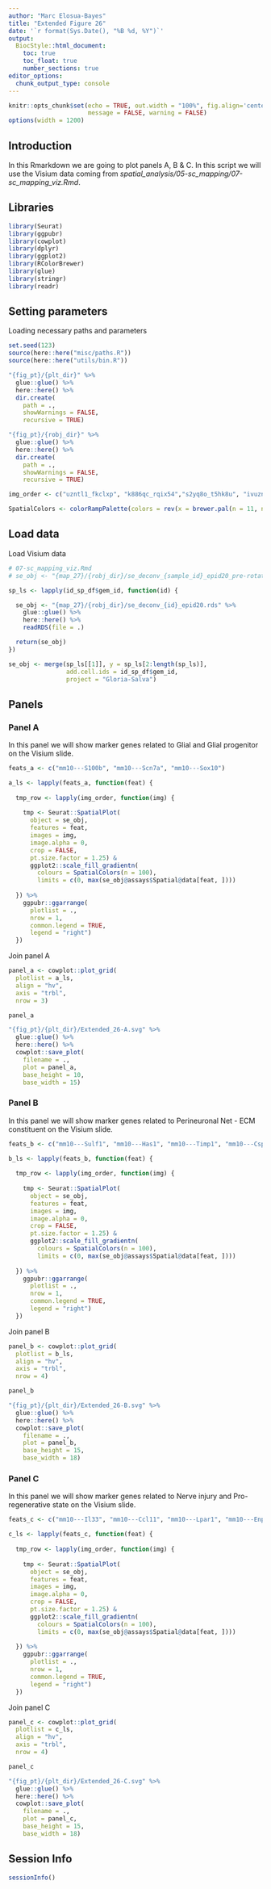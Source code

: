 ```yaml
---
author: "Marc Elosua-Bayes"
title: "Extended Figure 26"
date: '`r format(Sys.Date(), "%B %d, %Y")`'
output: 
  BiocStyle::html_document:
    toc: true
    toc_float: true
    number_sections: true
editor_options: 
  chunk_output_type: console
---
```


```r
knitr::opts_chunk$set(echo = TRUE, out.width = "100%", fig.align='center', 
                      message = FALSE, warning = FALSE)
options(width = 1200)
```

## Introduction
In this Rmarkdown we are going to plot panels A, B & C.
In this script we will use the Visium data coming from *spatial_analysis/05-sc_mapping/07-sc_mapping_viz.Rmd*.

## Libraries

```r
library(Seurat)
library(ggpubr)
library(cowplot)
library(dplyr)
library(ggplot2)
library(RColorBrewer)
library(glue)
library(stringr)
library(readr)
```

## Setting parameters
Loading necessary paths and parameters
```r
set.seed(123)
source(here::here("misc/paths.R"))
source(here::here("utils/bin.R"))

"{fig_pt}/{plt_dir}" %>%
  glue::glue() %>%
  here::here() %>%
  dir.create(
    path = .,
    showWarnings = FALSE,
    recursive = TRUE)

"{fig_pt}/{robj_dir}" %>%
  glue::glue() %>%
  here::here() %>%
  dir.create(
    path = .,
    showWarnings = FALSE,
    recursive = TRUE)

img_order <- c("uzntl1_fkclxp", "k886qc_rqix54","s2yq8o_t5hk8u", "ivuznh_s8xyfv")

SpatialColors <- colorRampPalette(colors = rev(x = brewer.pal(n = 11, name = "Spectral")))
```

## Load data
Load Visium data
```r
# 07-sc_mapping_viz.Rmd
# se_obj <- "{map_27}/{robj_dir}/se_deconv_{sample_id}_epid20_pre-rotation.rds"

sp_ls <- lapply(id_sp_df$gem_id, function(id) {

  se_obj <- "{map_27}/{robj_dir}/se_deconv_{id}_epid20.rds" %>%
    glue::glue() %>%
    here::here() %>%
    readRDS(file = .)

  return(se_obj)
})

se_obj <- merge(sp_ls[[1]], y = sp_ls[2:length(sp_ls)],
                add.cell.ids = id_sp_df$gem_id,
                project = "Gloria-Salva")
```

## Panels

### Panel A
In this panel we will show marker genes related to Glial and Glial progenitor on the Visium slide.

```r
feats_a <- c("mm10---S100b", "mm10---Scn7a", "mm10---Sox10")

a_ls <- lapply(feats_a, function(feat) {
  
  tmp_row <- lapply(img_order, function(img) {
    
    tmp <- Seurat::SpatialPlot(
      object = se_obj,
      features = feat,
      images = img,
      image.alpha = 0,
      crop = FALSE,
      pt.size.factor = 1.25) &
      ggplot2::scale_fill_gradientn(
        colours = SpatialColors(n = 100),
        limits = c(0, max(se_obj@assays$Spatial@data[feat, ])))
    
  }) %>%
    ggpubr::ggarrange(
      plotlist = .,
      nrow = 1,
      common.legend = TRUE,
      legend = "right")
  })
```

Join panel A
```r
panel_a <- cowplot::plot_grid(
  plotlist = a_ls,
  align = "hv",
  axis = "trbl",
  nrow = 3)

panel_a

"{fig_pt}/{plt_dir}/Extended_26-A.svg" %>%
  glue::glue() %>%
  here::here() %>%
  cowplot::save_plot(
    filename = .,
    plot = panel_a,
    base_height = 10,
    base_width = 15)
```

### Panel B
In this panel we will show marker genes related to Perineuronal Net - ECM constituent on the Visium slide.

```r
feats_b <- c("mm10---Sulf1", "mm10---Has1", "mm10---Timp1", "mm10---Cspg4")

b_ls <- lapply(feats_b, function(feat) {
  
  tmp_row <- lapply(img_order, function(img) {
    
    tmp <- Seurat::SpatialPlot(
      object = se_obj,
      features = feat,
      images = img,
      image.alpha = 0,
      crop = FALSE,
      pt.size.factor = 1.25) &
      ggplot2::scale_fill_gradientn(
        colours = SpatialColors(n = 100),
        limits = c(0, max(se_obj@assays$Spatial@data[feat, ])))
    
  }) %>%
    ggpubr::ggarrange(
      plotlist = .,
      nrow = 1,
      common.legend = TRUE,
      legend = "right")
  })

```

Join panel B
```r
panel_b <- cowplot::plot_grid(
  plotlist = b_ls,
  align = "hv",
  axis = "trbl",
  nrow = 4)

panel_b

"{fig_pt}/{plt_dir}/Extended_26-B.svg" %>%
  glue::glue() %>%
  here::here() %>%
  cowplot::save_plot(
    filename = .,
    plot = panel_b,
    base_height = 15,
    base_width = 18)
```

### Panel C
In this panel we will show marker genes related to Nerve injury and Pro-regenerative state on the Visium slide.

```r
feats_c <- c("mm10---Il33", "mm10---Ccl11", "mm10---Lpar1", "mm10---Enpp2")

c_ls <- lapply(feats_c, function(feat) {
  
  tmp_row <- lapply(img_order, function(img) {
    
    tmp <- Seurat::SpatialPlot(
      object = se_obj,
      features = feat,
      images = img,
      image.alpha = 0,
      crop = FALSE,
      pt.size.factor = 1.25) &
      ggplot2::scale_fill_gradientn(
        colours = SpatialColors(n = 100),
        limits = c(0, max(se_obj@assays$Spatial@data[feat, ])))
    
  }) %>%
    ggpubr::ggarrange(
      plotlist = .,
      nrow = 1,
      common.legend = TRUE,
      legend = "right")
  })

```

Join panel C
```r
panel_c <- cowplot::plot_grid(
  plotlist = c_ls,
  align = "hv",
  axis = "trbl",
  nrow = 4)

panel_c

"{fig_pt}/{plt_dir}/Extended_26-C.svg" %>%
  glue::glue() %>%
  here::here() %>%
  cowplot::save_plot(
    filename = .,
    plot = panel_c,
    base_height = 15,
    base_width = 18)
```

## Session Info
```r
sessionInfo()
```
